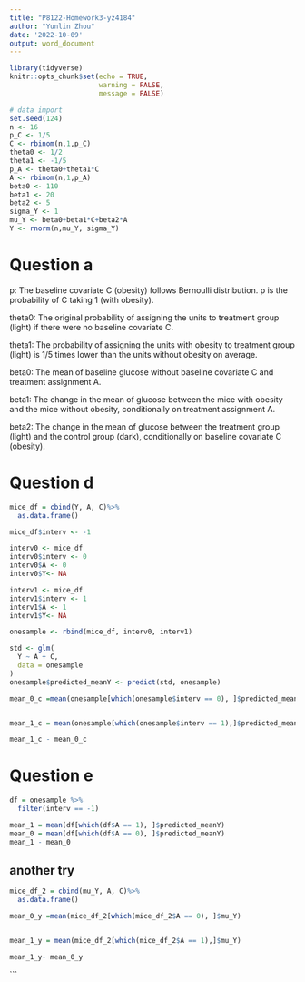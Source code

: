 ```yaml
---
title: "P8122-Homework3-yz4184"
author: "Yunlin Zhou"
date: '2022-10-09'
output: word_document
---
```


```r
library(tidyverse)
knitr::opts_chunk$set(echo = TRUE,
                      warning = FALSE,
                      message = FALSE)
```

```r
# data import
set.seed(124)
n <- 16
p_C <- 1/5
C <- rbinom(n,1,p_C)
theta0 <- 1/2
theta1 <- -1/5
p_A <- theta0+theta1*C
A <- rbinom(n,1,p_A)
beta0 <- 110
beta1 <- 20
beta2 <- 5
sigma_Y <- 1
mu_Y <- beta0+beta1*C+beta2*A
Y <- rnorm(n,mu_Y, sigma_Y)
```

# Question a

p: The baseline covariate C (obesity) follows Bernoulli distribution. p is the probability of C taking 1 (with obesity).

theta0: The original probability of assigning the units to treatment group (light) if there were no baseline covariate C.

theta1: The probability of assigning the units with obesity to treatment group (light) is 1/5 times lower than the units without obesity on average.

beta0: The mean of baseline glucose without baseline covariate C and treatment assignment A.

beta1: The change in the mean of glucose between the mice with obesity and the mice without obesity, conditionally on treatment assignment A. 

beta2: The change in the mean of glucose between the treatment group (light) and the control group (dark), conditionally on baseline covariate C (obesity). 


# Question d

```r
mice_df = cbind(Y, A, C)%>%
  as.data.frame()
```


```r
mice_df$interv <- -1 

interv0 <- mice_df
interv0$interv <- 0
interv0$A <- 0
interv0$Y<- NA

interv1 <- mice_df 
interv1$interv <- 1
interv1$A <- 1
interv1$Y<- NA

onesample <- rbind(mice_df, interv0, interv1) 
```


```r
std <- glm(
  Y ~ A + C,
  data = onesample
)
onesample$predicted_meanY <- predict(std, onesample)
```


```r
mean_0_c =mean(onesample[which(onesample$interv == 0), ]$predicted_meanY)


mean_1_c = mean(onesample[which(onesample$interv == 1),]$predicted_meanY)
```


```r
mean_1_c - mean_0_c
```


# Question e

```r
df = onesample %>%
  filter(interv == -1)

mean_1 = mean(df[which(df$A == 1), ]$predicted_meanY)
mean_0 = mean(df[which(df$A == 0), ]$predicted_meanY)
mean_1 - mean_0
```


## another try

```r
mice_df_2 = cbind(mu_Y, A, C)%>%
  as.data.frame()
```


```r
mean_0_y =mean(mice_df_2[which(mice_df_2$A == 0), ]$mu_Y)


mean_1_y = mean(mice_df_2[which(mice_df_2$A == 1),]$mu_Y)
```


```r
mean_1_y- mean_0_y
```
```




































































